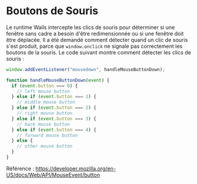 # Boutons de Souris

Le runtime Wails intercepte les clics de souris pour déterminer si une fenêtre sans cadre a besoin d'être redimensionnée ou si une fenêtre doit être déplacée. Il a été demandé comment détecter quand un clic de souris s'est produit, parce que `window.onclick` ne signale pas correctement les boutons de la souris. Le code suivant montre comment détecter les clics de souris :

```javascript
window.addEventListener("mousedown", handleMouseButtonDown);

function handleMouseButtonDown(event) {
  if (event.button === 0) {
    // left mouse button
  } else if (event.button === 1) {
    // middle mouse button
  } else if (event.button === 2) {
    // right mouse button
  } else if (event.button === 3) {
    // back mouse button
  } else if (event.button === 4) {
    // forward mouse button
  } else {
    // other mouse button
  }
}
```

Référence : https://developer.mozilla.org/en-US/docs/Web/API/MouseEvent/button
